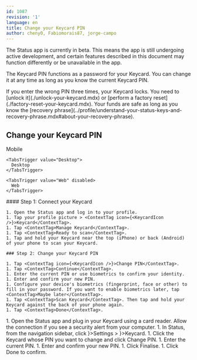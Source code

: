 ```yaml
---
id: 1087
revision: '1'
language: en
title: Change your Keycard PIN
author: cheny0, Fabiomorais87, jorge-campo
---
```


<Admonition type="beta" status="Status app is currently in beta">
  The Status app is currently in beta. This means the app is still undergoing active development, and certain features described in this document may function differently or be unavailable in the app.
</Admonition>

The Keycard PIN functions as a password for your Keycard. You can change it at any time as long as you know the current Keycard PIN.

<Admonition type="caution">
  If you enter the wrong PIN three times, your Keycard locks. You need to [unlock it](./unlock-your-keycard.mdx) or [perform a factory reset](./factory-reset-your-keycard.mdx). Your funds are safe as long as you know the [recovery phrase](../profile/understand-your-status-keys-and-recovery-phrase.mdx#about-your-recovery-phrase).
</Admonition>

## Change your Keycard PIN

<Tabs defaultValue="Mobile">
  <TabsList size={32}>
    <TabsTrigger value="Mobile">
      Mobile
    </TabsTrigger>

    <TabsTrigger value="Desktop">
      Desktop
    </TabsTrigger>

    <TabsTrigger value="Web" disabled>
      Web
    </TabsTrigger>
  </TabsList>

  <TabsContent value="Mobile">
    #### Step 1: Connect your Keycard

    1. Open the Status app and log in to your profile.
    1. Tap your profile picture > <ContextTag icon={<KeycardIcon />}>Keycard</ContextTag>.
    1. Tap <ContextTag>Manage Keycard</ContextTag>.
    1. Tap <ContextTag>Ready to scan</ContextTag>.
    1. Tap and hold your Keycard near the top (iPhone) or back (Android) of your phone to scan your Keycard.

    ### Step 2: Change your Keycard PIN

    1. Tap <ContextTag icon={<KeycardIcon />}>Change PIN</ContextTag>.
    1. Tap <ContextTag>Continue</ContextTag>.
    1. Enter the current PIN or use biometrics to confirm your identity.
    1. Enter and confirm your new PIN.
    1. Configure your device's biometrics (fingerprint, face or other) to fill in your password. If you want to enable biometrics later, tap <ContextTag>Maybe later</ContextTag>.
    1. Tap <ContextTag>Scan Keycard</ContextTag>. Then tap and hold your Keycard against the back of your phone again.
    1. Tap <ContextTag>Done</ContextTag>.
  </TabsContent>

  <TabsContent value="Desktop">
    1. Open the Status app and plug in your Keycard using a card reader. Allow the connection if you see a security alert from your computer.
    1. In Status, from the navigation sidebar, click <ContextTag icon={<SettingsDesktopIcon />}>Settings</ContextTag> > <ContextTag icon={<KeycardDesktopIcon />}>Keycard</ContextTag>.
    1. Click the Keycard whose PIN you want to change and click <ContextTag>Change PIN</ContextTag>.
    1. Enter the current PIN.
    1. Enter and confirm your new PIN.
    1. Click <ContextTag>Finalise</ContextTag>.
    1. Click <ContextTag>Done</ContextTag> to confirm.
  </TabsContent>
</Tabs>

